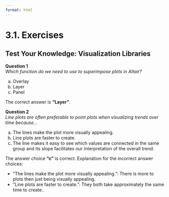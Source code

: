 ```yaml
---
format: html
---
```


<script src='../../src/quiz.js'></script>  <!-- Only needed once per page -->

# 3.1. Exercises

## Test Your Knowledge: Visualization Libraries

**Question 1**<br>
*Which function do we need to use to superimpose plots in Altair?*

a) Overlay
a) Layer
a) Panel


::: {.callout-tip title="Solution" collapse="true"}
The correct answer is **"Layer"**.
:::

**Question 2**<br>
*Line plots are often preferable to point plots when visualizing trends over time because…*

a) The lines make the plot more visually appealing.
a) Line plots are faster to create.
a) The line makes it easy to see which values are connected in the same group and its slope facilitates our interpretation of the overall trend.

::: {.callout-tip title="Solution" collapse="true"}
The answer choice **"c"** is correct. Explanation for the incorrect answer choices:

- "The lines make the plot more visually appealing.": There is more to plots then just being visually appealing.<br>
- "Line plots are faster to create.": They both take approximately the same time to create..<br>
:::
